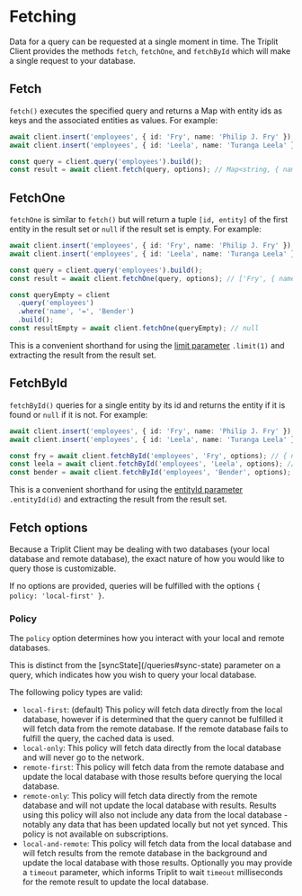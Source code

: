 
# Fetching

Data for a query can be requested at a single moment in time. The Triplit Client provides the methods `fetch`, `fetchOne`, and `fetchById` which will make a single request to your database.

## Fetch

`fetch()` executes the specified query and returns a Map with entity ids as keys and the associated entities as values. For example:

```typescript
await client.insert('employees', { id: 'Fry', name: 'Philip J. Fry' });
await client.insert('employees', { id: 'Leela', name: 'Turanga Leela' });

const query = client.query('employees').build();
const result = await client.fetch(query, options); // Map<string, { name: string }>
```

## FetchOne

`fetchOne` is similar to `fetch()` but will return a tuple `[id, entity]` of the first entity in the result set or `null` if the result set is empty. For example:

```typescript
await client.insert('employees', { id: 'Fry', name: 'Philip J. Fry' });
await client.insert('employees', { id: 'Leela', name: 'Turanga Leela' });

const query = client.query('employees').build();
const result = await client.fetchOne(query, options); // ['Fry', { name: 'Philip J. Fry' }]

const queryEmpty = client
  .query('employees')
  .where('name', '=', 'Bender')
  .build();
const resultEmpty = await client.fetchOne(queryEmpty); // null
```

This is a convenient shorthand for using the [limit parameter](/queries#limit) `.limit(1)` and extracting the result from the result set.

## FetchById

`fetchById()` queries for a single entity by its id and returns the entity if it is found or `null` if it is not. For example:

```typescript
await client.insert('employees', { id: 'Fry', name: 'Philip J. Fry' });
await client.insert('employees', { id: 'Leela', name: 'Turanga Leela' });

const fry = await client.fetchById('employees', 'Fry', options); // { name: 'Philip J. Fry' }
const leela = await client.fetchById('employees', 'Leela', options); // { name: 'Turanga Leela' }
const bender = await client.fetchById('employees', 'Bender', options); // null
```

This is a convenient shorthand for using the [entityId parameter](/queries#entity-id) `.entityId(id)` and extracting the result from the result set.

## Fetch options

Because a Triplit Client may be dealing with two databases (your local database and remote database), the exact nature of how you would like to query those is customizable.

If no options are provided, queries will be fulfilled with the options `{ policy: 'local-first' }`.

### Policy

The `policy` option determines how you interact with your local and remote databases.

<Callout type="info" emoji="ℹ️">
  This is distinct from the [syncState](/queries#sync-state) parameter on a
  query, which indicates how you wish to query your local database.
</Callout>

The following policy types are valid:

- `local-first`: (default) This policy will fetch data directly from the local database, however if is determined that the query cannot be fulfilled it will fetch data from the remote database. If the remote database fails to fulfill the query, the cached data is used.
- `local-only`: This policy will fetch data directly from the local database and will never go to the network.
- `remote-first`: This policy will fetch data from the remote database and update the local database with those results before querying the local database.
- `remote-only`: This policy will fetch data directly from the remote database and will not update the local database with results. Results using this policy will also not include any data from the local database - notably any data that has been updated locally but not yet synced. This policy is not available on subscriptions.
- `local-and-remote`: This policy will fetch data from the local database and will fetch results from the remote database in the background and update the local database with those results. Optionally you may provide a `timeout` parameter, which informs Triplit to wait `timeout` milliseconds for the remote result to update the local database.
